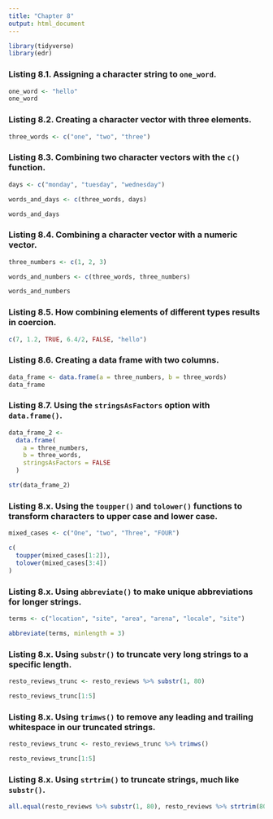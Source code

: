 ```yaml
---
title: "Chapter 8"
output: html_document
---
```


```r
library(tidyverse)
library(edr)
```

### Listing 8.1. Assigning a character string to `one_word`.

```r
one_word <- "hello"
one_word
```

### Listing 8.2. Creating a character vector with three elements.

```r
three_words <- c("one", "two", "three")
```

### Listing 8.3. Combining two character vectors with the `c()` function.

```r
days <- c("monday", "tuesday", "wednesday")

words_and_days <- c(three_words, days)

words_and_days
```

### Listing 8.4. Combining a character vector with a numeric vector.

```r
three_numbers <- c(1, 2, 3)

words_and_numbers <- c(three_words, three_numbers)

words_and_numbers
```

### Listing 8.5. How combining elements of different types results in coercion.

```r
c(7, 1.2, TRUE, 6.4/2, FALSE, "hello")
```

### Listing 8.6. Creating a data frame with two columns.

```r
data_frame <- data.frame(a = three_numbers, b = three_words)
data_frame
```

### Listing 8.7. Using the `stringsAsFactors` option with `data.frame()`.

```r
data_frame_2 <- 
  data.frame(
    a = three_numbers,
    b = three_words,
    stringsAsFactors = FALSE
  )

str(data_frame_2)
```

### Listing 8.x. Using the `toupper()` and `tolower()` functions to transform characters to upper case and lower case.

```r
mixed_cases <- c("One", "two", "Three", "FOUR")

c(
  toupper(mixed_cases[1:2]),
  tolower(mixed_cases[3:4])
)
```

### Listing 8.x. Using `abbreviate()` to make unique abbreviations for longer strings.

```r
terms <- c("location", "site", "area", "arena", "locale", "site")

abbreviate(terms, minlength = 3)
```

### Listing 8.x. Using `substr()` to truncate very long strings to a specific length.

```r
resto_reviews_trunc <- resto_reviews %>% substr(1, 80)

resto_reviews_trunc[1:5]
```

### Listing 8.x. Using `trimws()` to remove any leading and trailing whitespace in our truncated strings.

```r
resto_reviews_trunc <- resto_reviews_trunc %>% trimws()

resto_reviews_trunc[1:5]
```

### Listing 8.x. Using `strtrim()` to truncate strings, much like `substr()`.

```r
all.equal(resto_reviews %>% substr(1, 80), resto_reviews %>% strtrim(80))
```




